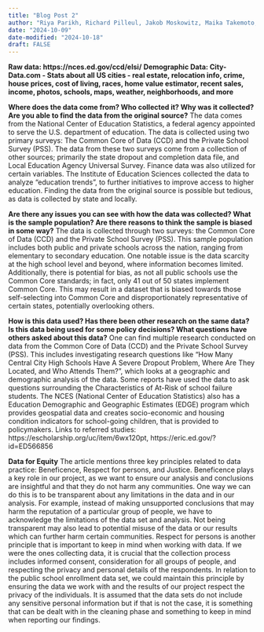 ```yaml
---
title: "Blog Post 2"
author: "Riya Parikh, Richard Pilleul, Jakob Moskowitz, Maika Takemoto, Ria Sonalker."
date: "2024-10-09"
date-modified: "2024-10-18"
draft: FALSE
---
```

**Raw data: https://nces.ed.gov/ccd/elsi/**
**Demographic Data: City-Data.com - Stats about all US cities - real estate, relocation info, crime, house prices, cost of living, races, home value estimator, recent sales, income, photos, schools, maps, weather, neighborhoods, and more**

**Where does the data come from? Who collected it? Why was it collected? Are you able to find the data from the original source?**
The data comes from the National Center of Education Statistics, a federal agency appointed to serve the U.S. department of education. The data is collected using two primary surveys: The Common Core of Data (CCD) and the Private School Survey (PSS). The data from these two surveys come from a collection of other sources; primarily the state dropout and completion data file, and Local Education Agency Universal Survey. Finance data was also utilized for certain variables. The Institute of Education Sciences collected the data to analyze “education trends”, to further initiatives to improve access to higher education. Finding the data from the original source is possible but tedious, as data is collected by state and locally. 

**Are there any issues you can see with how the data was collected? What is the sample population? Are there reasons to think the sample is biased in some way?**
The data is collected through two surveys: the Common Core of Data (CCD) and the Private School Survey (PSS). This sample population includes both public and private schools across the nation, ranging from elementary to secondary education. One notable issue is the data scarcity at the high school level and beyond, where information becomes limited. Additionally, there is potential for bias, as not all public schools use the Common Core standards; in fact, only 41 out of 50 states implement Common Core. This may result in a dataset that is biased towards those self-selecting into Common Core and disproportionately representative of certain states, potentially overlooking others. 

**How is this data used? Has there been other research on the same data? Is this data being used for some policy decisions? What questions have others asked about this data?**
One can find multiple research conducted on data from the Common Core of Data (CCD) and the Private School Survey (PSS). This includes investigating research questions like “How Many Central City High Schools Have A Severe Dropout Problem, Where Are They Located, and Who Attends Them?”, which looks at a geographic and demographic analysis of the data. Some reports have used the data to ask questions surrounding the Characteristics of At-Risk of school failure students. The NCES (National Center of Education Statistics) also has a Education Demographic and Geographic Estimates (EDGE) program which provides geospatial data and creates socio-economic and housing condition indicators for school-going children, that is provided to policymakers.
Links to referred studies: https://escholarship.org/uc/item/6wx120pt, https://eric.ed.gov/?id=ED566856 

**Data for Equity**
The article mentions three key principles related to data practice: Beneficence, Respect for persons, and Justice. Beneficence plays a key role in our project, as we want to ensure our analysis and conclusions are insightful and that they do not harm any communities. One way we can do this is to be transparent about any limitations in the data and in our analysis. For example, instead of making unsupported conclusions that may harm the reputation of a particular group of people, we have to acknowledge the limitations of the data set and analysis. Not being transparent may also lead to potential misuse of the data or our results which can further harm certain communities. Respect for persons is another principle that is important to keep in mind when working with data. If we were the ones collecting data, it is crucial that the collection process includes informed consent, consideration for all groups of people, and respecting the privacy and personal details of the respondents. In relation to the public school enrollment data set, we could maintain this principle by ensuring the data we work with and the results of our project respect the privacy of the individuals. It is assumed that the data sets do not include any sensitive personal information but if that is not the case, it is something that can be dealt with in the cleaning phase and something to keep in mind when reporting our findings.  




